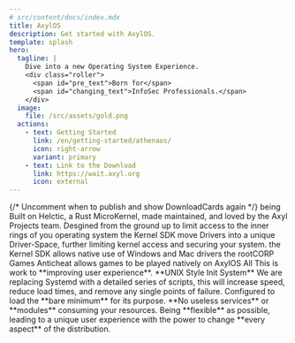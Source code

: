 ---
# src/content/docs/index.mdx
title: AxylOS
description: Get started with AxylOS.
template: splash
hero:
  tagline: |
    Dive into a new Operating System Experience.
    <div class="roller">
      <span id="pre_text">Born for</span>
      <span id="changing_text">InfoSec Professionals.</span>
    </div>
  image:
    file: /src/assets/gold.png
  actions:
    - text: Getting Started
      link: /en/getting-started/athenaos/
      icon: right-arrow
      variant: primary
    - text: Link to the Download
      link: https://wait.axyl.org
      icon: external
---


<StatusComponent />
<TimelineComponent />
{/*
Uncomment when to publish and show DownloadCards again
<DownloadCards client:load/>
*/}
<CardGrid stagger>
  <Card title="Secure" icon="add-document">
    being Built on Helctic, a Rust MicroKernel, made maintained, and loved by the Axyl Projects team.
    Desgined from the ground up to limit access to the inner rings of you operating system
    the Kernel SDK move Drivers into a unique Driver-Space, further limiting kernel access and securing your system.
  </Card>
  <Card title="User-oriented" icon="star">
    the Kernel SDK allows native use of Windows and Mac drivers
    the rootCORP Games Anticheat allows games to be played natively on AxylOS
    All This is work to **improving user experience**.
  </Card>
  <Card title="Performance" icon="rocket">
    **UNIX Style Init System** We are replacing Systemd with a detailed series of scripts, this will
    increase speed, reduce load times, and remove any single points of failure.
    Configured to load the **bare minimum** for its purpose. **No useless services** or **modules** consuming your resources.
  </Card>
  <Card title="Flexibilty" icon="puzzle">
    Being **flexible** as possible, leading to a unique user experience with the power to change **every aspect** of the distribution.
  </Card>
</CardGrid>

<ScriptWorkaround />

